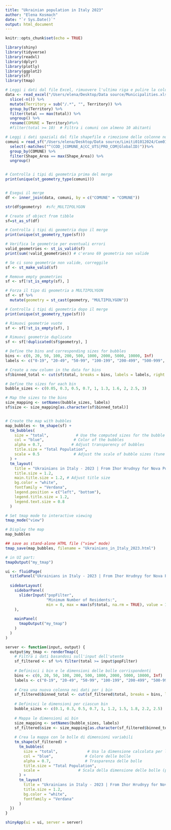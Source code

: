 ```yaml
---
title: "Ukrainian population in Italy 2023"
author: "Elena Kosmach"
date: "`r Sys.Date()`"
output: html_document
---
```


```r
knitr::opts_chunk$set(echo = TRUE)
```


```r
library(shiny)
library(tidyverse)
library(readxl)
library(dplyr)
library(plotly)
library(ggplot2)
library(sf)
library(tmap)

# Leggi i dati dal file Excel, rimuovere l'ultima riga e pulire la colonna 'Territory'
data <- read_excel("/Users/elena/Desktop/Data source/Municipalities.xlsx", skip = 1) %>%
  slice(-n()) %>%  
  mutate(Territory = sub("/.*", "", Territory)) %>%  
  group_by(Territory) %>%
  filter(total == max(total)) %>%  
  ungroup() %>%
  rename(COMUNE = Territory)#%>%
  #filter(total >= 10)  # Filtra i comuni con almeno 10 abitanti 

# Leggi i dati spaziali dal file shapefile e rimozione delle colonne non di interesse
comuni = read_sf("/Users/elena/Desktop/Data source/Limiti01012024/Com01012024/Com01012024_WGS84.shp")%>%
  select(-matches("^(COD_|COMUNE_A|CC_UTS|PRO_COM|GlobalID)"))%>%
  group_by(COMUNE) %>%
  filter(Shape_Area == max(Shape_Area)) %>%
  ungroup() 


# Controlla i tipi di geometria prima del merge
print(unique(st_geometry_type(comuni)))


# Esegui il merge
df <- inner_join(data, comuni, by = c("COMUNE" = "COMUNE"))

str(df$geometry)  #sfc_MULTIPOLYGON

# Create sf object from tibble 
sf=st_as_sf(df)

# Controlla i tipi di geometria dopo il merge
print(unique(st_geometry_type(sf)))

# Verifica le geometrie per eventuali errori
valid_geometries <- st_is_valid(sf)
print(sum(!valid_geometries)) # c'erano 69 geometria non valide 

# Se ci sono geometrie non valide, correggile
sf <- st_make_valid(sf)

# Remove empty geometries
sf <- sf[!st_is_empty(sf), ]

# Forza il tipo di geometria a MULTIPOLYGON
sf <- sf %>%
  mutate(geometry = st_cast(geometry, "MULTIPOLYGON"))

# Controlla i tipi di geometria dopo il merge
print(unique(st_geometry_type(sf)))

# Rimuovi geometrie vuote
sf <- sf[!st_is_empty(sf), ]

# Rimuovi geometrie duplicate
sf <- sf[!duplicated(sf$geometry), ]

# Define the bins and corresponding sizes for bubbles
bins <- c(0, 20, 50, 100, 200, 500, 1000, 2000, 5000, 10000, Inf)
labels <- c("0-19", "20-49", "50-99", "100-199", "200-499", "500-999", "1000-1999", "2000-4999", "5000-9999", "10000+")

# Create a new column in the data for bins
sf$binned_total <- cut(sf$total, breaks = bins, labels = labels, right = FALSE)

# Define the sizes for each bin
bubble_sizes <- c(0.05, 0.3, 0.5, 0.7, 1, 1.3, 1.6, 2, 2.5, 3)

# Map the sizes to the bins
size_mapping <- setNames(bubble_sizes, labels)
sf$size <- size_mapping[as.character(sf$binned_total)]


# Create the map with bubbles
map_bubbles <- tm_shape(sf) + 
  tm_bubbles(
    size = "total",            # Use the computed sizes for the bubble size
    col = "blue",             # Color of the bubbles
    alpha = 0.7,             # Adjust transparency of bubbles
    title.size = "Total Population",
    scale = 0.5               # Adjust the scale of bubble sizes (tune as needed)
  ) +
  tm_layout(
    title = "Ukrainians in Italy - 2023 | From Ihor Hrudnyy for Nova Post with ❤",
    title.size = 1.2,
    main.title.size = 1.2, # Adjust title size
    bg.color = "white",   
    fontfamily = "Verdana",
    legend.position = c("left", "bottom"),
    legend.title.size = 1.2,
    legend.text.size = 0.8
  )

# Set tmap mode to interactive viewing
tmap_mode("view")

# Display the map
map_bubbles

## save as stand-alone HTML file ("view" mode)
tmap_save(map_bubbles, filename = "Ukrainians_in_Italy_2023.html")

# in UI part:
tmapOutput("my_tmap")
```

```r
ui <- fluidPage(
  titlePanel("Ukrainians in Italy - 2023 | From Ihor Hrudnyy for Nova Post with ❤"),
  
  sidebarLayout(
    sidebarPanel(
      sliderInput("popFilter",
                  "Minimum Number of Residents:",
                  min = 0, max = max(sf$total, na.rm = TRUE), value = 10)
    ),
    
    mainPanel(
      tmapOutput("my_tmap")
    )
  )
)

server <- function(input, output) {
  output$my_tmap <- renderTmap({
    # Filtra i dati basandosi sull'input dell'utente
    sf_filtered <- sf %>% filter(total >= input$popFilter)
    
    # Definisci i bin e le dimensioni delle bolle corrispondenti
    bins <- c(0, 20, 50, 100, 200, 500, 1000, 2000, 5000, 10000, Inf)
    labels <- c("0-19", "20-49", "50-99", "100-199", "200-499", "500-999", "1000-1999", "2000-4999", "5000-9999", "10000+")
    
    # Crea una nuova colonna nei dati per i bin
    sf_filtered$binned_total <- cut(sf_filtered$total, breaks = bins, labels = labels, right = FALSE)
    
    # Definisci le dimensioni per ciascun bin
    bubble_sizes <- c(0.1, 0.3, 0.5, 0.7, 1, 1.2, 1.5, 1.8, 2.2, 2.5)  # Dimensioni delle bolle
    
    # Mappa le dimensioni ai bin
    size_mapping <- setNames(bubble_sizes, labels)
    sf_filtered$size <- size_mapping[as.character(sf_filtered$binned_total)]
    
    # Crea la mappa con le bolle di dimensioni variabili
    tm_shape(sf_filtered) + 
      tm_bubbles(
        size = "total",             # Usa la dimensione calcolata per le bolle
        col = "blue",              # Colore delle bolle
        alpha = 0.7,               # Trasparenza delle bolle
        title.size = "Total Population",
        scale =                 # Scala della dimensione delle bolle (puoi regolare se necessario)
      ) +
      tm_layout(
        title = "Ukrainians in Italy - 2023 | From Ihor Hrudnyy for Nova Post with ❤",
        title.size = 1.2,
        bg.color = "white",   
        fontfamily = "Verdana"
      )
  })
}

shinyApp(ui = ui, server = server)
```

